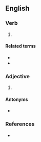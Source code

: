 ==English==

===Verb===
{{head|en|verb form}}

# {{en-past of|pressurise}}

====Related terms====
* {{l|en|pressure}}
* {{l|en|pressurize}}

===Adjective===
{{en-adj}}

# {{lb|en|British spelling}} {{alt form|en|pressurized}}

====Antonyms====
* {{l|en|unpressurised}}

===References===
* {{R:Lexico}}